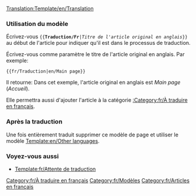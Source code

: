 <noinclude>[[Translation:Template/en/Translation]]</noinclude><noinclude></noinclude>{{en/Ambox| type  = style
| image = en/Translation.png
| text  = <strong>Cet article est traduit de l'original en anglais: <includeonly>[{{SERVER}}{{localurl:{{NAMESPACE}}:{{{1}}}|action=view}} {{{1}}}]</includeonly><noinclude>{{{1}}}</noinclude>.</strong><br/>
<p style="font-size: 90%">Vous pouvez aider en contribuant à [{{SERVER}}{{localurl:{{NAMESPACE}}:{{PAGENAME}}|action=edit}} améliorer le contenu]. Utilisez le [[en/Wiki/Manual of Style|Manuel de Style]] pour le montage correct.<br/>
N'oubliez pas de retirer ce modèle une fois l'article a été correctement traduit.</p>
}}<includeonly>[[Category:fr/À traduire en français]]</includeonly><noinclude>
=== Utilisation du modèle ===
Écrivez-vous <code><nowiki>{{</nowiki>'''Traduction/Fr'''|''Titre de l'article original en anglais''<nowiki>}}</nowiki></code> au début de l'article pour indiquer qu'il est dans le processus de traduction.
<p>Écrivez-vous comme paramètre le titre de l'article original en anglais. Par exemple:</p>
<pre>{{fr/Traduction|en/Main page}}</pre>
Il retourne:
{{fr/Traduction|en/Main page}}
Dans cet exemple, l'article original en anglais est ''Main page'' (''Accueil'').
<p>Elle permettra aussi d'ajouter l'article à la catégorie [[:Category:fr/À traduire en français]].</p>

=== Après la traduction===
Une fois entièrement traduit supprimer ce modèle de page et utiliser le modèle [[Template:en/Other languages]].

===Voyez-vous aussi===
* [[Template:fr/Attente de traduction]]

[[Category:fr/Modèles]][[Category:fr/Articles en français]]
</noinclude>